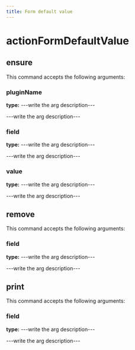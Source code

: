 ```yaml
---
title: Form default value
---
```


# actionFormDefaultValue

## ensure

This command accepts the following arguments:

### pluginName
**type:** ---write the arg description---

---write the arg description---

### field
**type:** ---write the arg description---

---write the arg description---

### value
**type:** ---write the arg description---

---write the arg description---


## remove

This command accepts the following arguments:

### field
**type:** ---write the arg description---

---write the arg description---


## print

This command accepts the following arguments:

### field
**type:** ---write the arg description---

---write the arg description---


